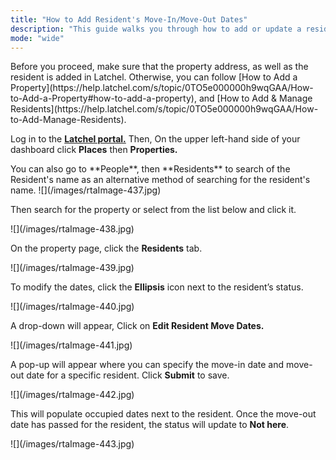 ```yaml
---
title: "How to Add Resident's Move-In/Move-Out Dates"
description: "This guide walks you through how to add or update a resident’s move-in and move-out dates in Latchel. These dates help manage resident access and ensure accurate billing based on their time at the property."
mode: "wide"
---
```


<Warning>
  Before you proceed, make sure that the property address, as well as the resident is added in Latchel. Otherwise, you can follow [How to Add a Property](https://help.latchel.com/s/topic/0TO5e000000h9wqGAA/How-to-Add-a-Property#how-to-add-a-property), and [How to Add & Manage Residents](https://help.latchel.com/s/topic/0TO5e000000h9wqGAA/How-to-Add-Manage-Residents).
</Warning>

Log in to the [**Latchel portal.**](https://stage.latchel.com/) Then, On the upper left-hand side of your dashboard click **Places** then **Properties.**

<Tip>
  You can also go to **People**, then **Residents** to search of the Resident's name as an alternative method of searching for the resident's name.
</Tip>

<Frame>
  ![](/images/rtaImage-437.jpg)
</Frame>

Then search for the property or select from the list below and click it.

<Frame>
  ![](/images/rtaImage-438.jpg)
</Frame>

On the property page, click the **Residents** tab.

<Frame>
  ![](/images/rtaImage-439.jpg)
</Frame>

To modify the dates, click the **Ellipsis** icon next to the resident’s status. 

<Frame>
  ![](/images/rtaImage-440.jpg)
</Frame>

A drop-down will appear, Click on **Edit Resident Move Dates.**

<Frame>
  ![](/images/rtaImage-441.jpg)
</Frame>

A pop-up will appear where you can specify the move-in date and move-out date for a specific resident. Click **Submit** to save.

<Frame>
  ![](/images/rtaImage-442.jpg)
</Frame>

This will populate occupied dates next to the resident. Once the move-out date has passed for the resident, the status will update to **Not here**.

<Frame>
  ![](/images/rtaImage-443.jpg)
</Frame>